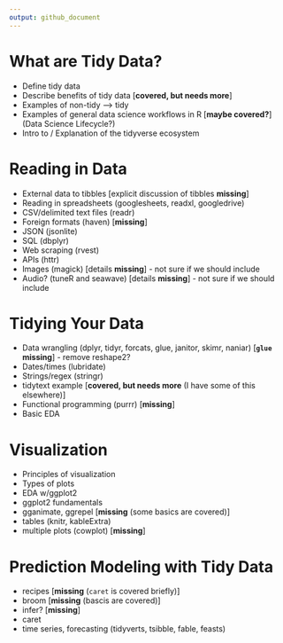 ```yaml
---
output: github_document
---
```


# What are Tidy Data? {#intro}

* Define tidy data
* Describe benefits of tidy data  [**covered, but needs more**]
* Examples of non-tidy --> tidy
* Examples of general data science workflows in R [**maybe covered?**] (Data Science Lifecycle?)
* Intro to / Explanation of the tidyverse ecosystem
        

# Reading in Data

* External data to tibbles [explicit discussion of tibbles **missing**]
* Reading in spreadsheets (googlesheets, readxl, googledrive)
* CSV/delimited text files (readr)
* Foreign formats (haven) [**missing**]
* JSON (jsonlite)
* SQL (dbplyr)
* Web scraping (rvest)
* APIs (httr)
* Images (magick)  [details **missing**] - not sure if we should include
* Audio? (tuneR and seawave)  [details **missing**] - not sure if we should include


# Tidying Your Data

* Data wrangling (dplyr, tidyr, forcats, glue, janitor, skimr, naniar) [**`glue` missing**] - remove reshape2?
* Dates/times (lubridate)
* Strings/regex (stringr)
* tidytext example [**covered, but needs more** (I have some of this elsewhere)]
* Functional programming (purrr) [**missing**]
* Basic EDA


# Visualization

* Principles of visualization
* Types of plots
* EDA w/ggplot2
* ggplot2 fundamentals
* gganimate, ggrepel [**missing** (some basics are covered)]
* tables (knitr, kableExtra)
* multiple plots (cowplot) [**missing**]


# Prediction Modeling with Tidy Data

* recipes [**missing** (`caret` is covered briefly)]
* broom [**missing** (bascis are covered)]
* infer? [**missing**]
* caret
* time series, forecasting (tidyverts, tsibble, fable, feasts)


